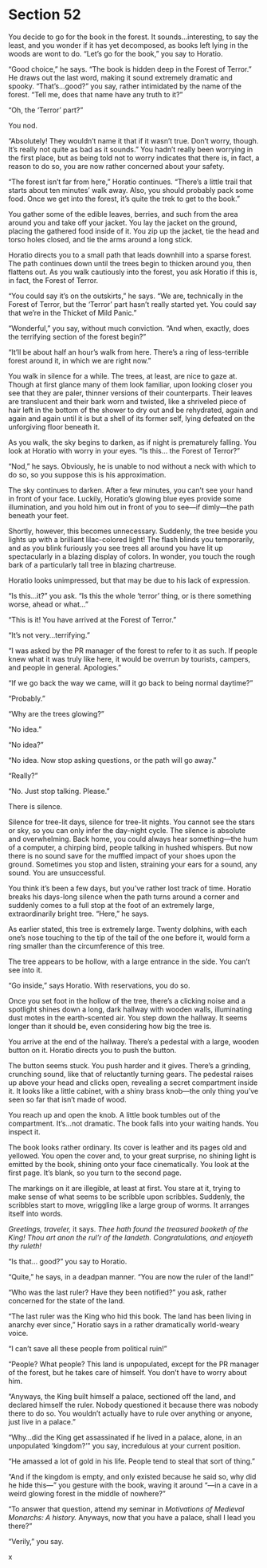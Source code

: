 # Section 52 {#sec-52}

You decide to go for the book in the forest. It sounds…interesting, to say the least, and you wonder if it has yet decomposed, as books left lying in the woods are wont to do. “Let’s go for the book,” you say to Horatio.

“Good choice,” he says. “The book is hidden deep in the Forest of Terror.” He draws out the last word, making it sound extremely dramatic and spooky. “That’s…good?” you say, rather intimidated by the name of the forest. “Tell me, does that name have any truth to it?” 

“Oh, the ‘Terror’ part?” 

You nod.

“Absolutely! They wouldn’t name it that if it wasn’t true. Don’t worry, though. It’s really not quite as bad as it sounds.” You hadn’t really been worrying in the first place, but as being told not to worry indicates that there is, in fact, a reason to do so, you are now rather concerned about your safety. 

“The forest isn’t far from here,” Horatio continues. “There’s a little trail that starts about ten minutes’ walk away. Also, you should probably pack some food. Once we get into the forest, it’s quite the trek to get to the book.” 

You gather some of the edible leaves, berries, and such from the area around you and take off your jacket. You lay the jacket on the ground, placing the gathered food inside of it. You zip up the jacket, tie the head and torso holes closed, and tie the arms around a long stick. 

Horatio directs you to a small path that leads downhill into a sparse forest. The path continues down until the trees begin to thicken around you, then flattens out. As you walk cautiously into the forest, you ask Horatio if this is, in fact, the Forest of Terror. 

“You could say it’s on the outskirts,” he says. “We are, technically in the Forest of Terror, but the ‘Terror’ part hasn’t really started yet. You could say that we’re in the Thicket of Mild Panic.” 

“Wonderful,” you say, without much conviction. “And when, exactly, does the terrifying section of the forest begin?” 

“It’ll be about half an hour’s walk from here. There’s a ring of less-terrible forest around it, in which we are right now.”

You walk in silence for a while. The trees, at least, are nice to gaze at. Though at first glance many of them look familiar, upon looking closer you see that they are paler, thinner versions of their counterparts. Their leaves are translucent and their bark worn and twisted, like a shriveled piece of hair left in the bottom of the shower to dry out and be rehydrated, again and again and again until it is but a shell of its former self, lying defeated on the unforgiving floor beneath it. 

As you walk, the sky begins to darken, as if night is prematurely falling. You look at Horatio with worry in your eyes. “Is this… the Forest of Terror?”

“Nod,” he says. Obviously, he is unable to nod without a neck with which to do so, so you suppose this is his approximation.

The sky continues to darken. After a few minutes, you can’t see your hand in front of your face. Luckily, Horatio’s glowing blue eyes provide some illumination, and you hold him out in front of you to see—if dimly—the path beneath your feet. 

Shortly, however, this becomes unnecessary. Suddenly, the tree beside you lights up with a brilliant lilac-colored light! The flash blinds you temporarily, and as you blink furiously you see trees all around you have lit up spectacularly in a blazing display of colors. In wonder, you touch the rough bark of a particularly tall tree in blazing chartreuse. 

Horatio looks unimpressed, but that may be due to his lack of expression. 

“Is this…it?” you ask. “Is this the whole ‘terror’ thing, or is there something worse, ahead or what…” 

“This is it! You have arrived at the Forest of Terror.”

“It’s not very…terrifying.” 

“I was asked by the PR manager of the forest to refer to it as such. If people knew what it was truly like here, it would be overrun by tourists, campers, and people in general. Apologies.”

“If we go back the way we came, will it go back to being normal daytime?”

“Probably.”

“Why are the trees glowing?”

“No idea.”

“No idea?”

“No idea. Now stop asking questions, or the path will go away.”

“Really?”

“No. Just stop talking. Please.” 

There is silence. 

Silence for tree-lit days, silence for tree-lit nights. You cannot see the stars or sky, so you can only infer the day-night cycle. The silence is absolute and overwhelming. Back home, you could always hear something—the hum of a computer, a chirping bird, people talking in hushed whispers. But now there is no sound save for the muffled impact of your shoes upon the ground. Sometimes you stop and listen, straining your ears for a sound, any sound. You are unsuccessful.

You think it’s been a few days, but you’ve rather lost track of time. Horatio breaks his days-long silence when the path turns around a corner and suddenly comes to a full stop at the foot of an extremely large, extraordinarily bright tree. “Here,” he says.

As earlier stated, this tree is extremely large. Twenty dolphins, with each one’s nose touching to the tip of the tail of the one before it, would form a ring smaller than the circumference of this tree. 

The tree appears to be hollow, with a large entrance in the side. You can’t see into it. 

“Go inside,” says Horatio. With reservations, you do so.

Once you set foot in the hollow of the tree, there’s a clicking noise and a spotlight shines down a long, dark hallway with wooden walls, illuminating dust motes in the earth-scented air. You step down the hallway. It seems longer than it should be, even considering how big the tree is. 

You arrive at the end of the hallway. There’s a pedestal with a large, wooden button on it. Horatio directs you to push the button. 

The button seems stuck. You push harder and it gives. There’s a grinding, crunching sound, like that of reluctantly turning gears. The pedestal raises up above your head and clicks open, revealing a secret compartment inside it. It looks like a little cabinet, with a shiny brass knob—the only thing you’ve seen so far that isn’t made of wood. 

You reach up and open the knob. A little book tumbles out of the compartment. It’s…not dramatic. The book falls into your waiting hands. You inspect it. 

The book looks rather ordinary. Its cover is leather and its pages old and yellowed. You open the cover and, to your great surprise, no shining light is emitted by the book, shining onto your face cinematically. You look at the first page. It’s blank, so you turn to the second page. 

The markings on it are illegible, at least at first. You stare at it, trying to make sense of what seems to be scribble upon scribbles. Suddenly, the scribbles start to move, wriggling like a large group of worms. It arranges itself into words. 

*Greetings, traveler,* it says. *Thee hath found the treasured booketh of the King! Thou art anon the rul'r of the landeth. Congratulations, and enjoyeth thy ruleth!*

“Is that… good?” you say to Horatio. 

“Quite,” he says, in a deadpan manner. “You are now the ruler of the land!”

“Who was the last ruler? Have they been notified?” you ask, rather concerned for the state of the land.

“The last ruler was the King who hid this book. The land has been living in anarchy ever since,” Horatio says in a rather dramatically world-weary voice.

“I can’t save all these people from political ruin!”

“People? What people? This land is unpopulated, except for the PR manager of the forest, but he takes care of himself. You don’t have to worry about him.

“Anyways, the King built himself a palace, sectioned off the land, and declared himself the ruler. Nobody questioned it because there was nobody there to do so. You wouldn’t actually have to rule over anything or anyone, just live in a palace.”

“Why…did the King get assassinated if he lived in a palace, alone, in an unpopulated ‘kingdom?’” you say, incredulous at your current position.

“He amassed a lot of gold in his life. People tend to steal that sort of thing.”

“And if the kingdom is empty, and only existed because he said so, why did he hide this—” you gesture with the book, waving it around “—in a cave in a weird glowing forest in the middle of nowhere?” 

“To answer that question, attend my seminar in *Motivations of Medieval Monarchs: A history.* Anyways, now that you have a palace, shall I lead you there?”

“Verily,” you say. 

x
